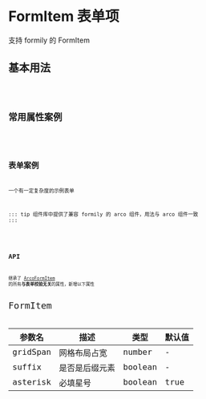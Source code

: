 # FormItem 表单项

支持 formily 的 FormItem

## 基本用法

<code src='~/form-item/basic.tsx' />

## 常用属性案例

<code src='~/form-item/properties.tsx' />

## 表单案例

一个有一定复杂度的示例表单

::: tip
组件库中提供了兼容 formily 的 arco 组件，用法与 arco 组件一致
:::

<code src='~/form-item/instance.tsx' />

## API

继承了 [ArcoFormItem](https://arco.design/react/components/form#api) 的所有**与表单校验无关**的属性，新增以下属性

<font size='4'>FormItem</font>

| 参数名   | 描述           | 类型    | 默认值 |
| -------- | -------------- | ------- | ------ |
| gridSpan | ⽹格布局占宽   | number  | -      |
| suffix   | 是否是后缀元素 | boolean | -      |
| asterisk | 必填星号       | boolean | true   |
